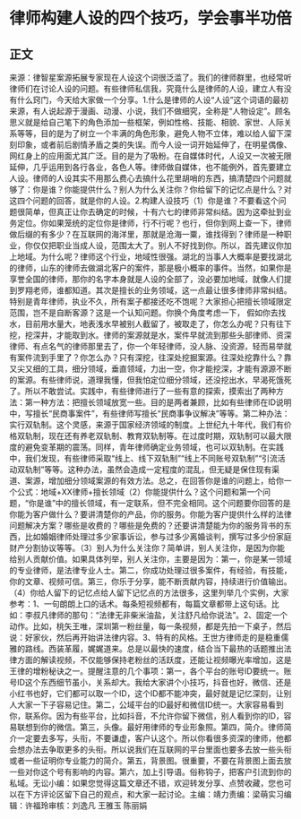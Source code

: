 # 律师构建人设的四个技巧，学会事半功倍
## 正文
来源：律智星案源拓展专家现在人设这个词很泛滥了。我们的律师群里，也经常听律师们在讨论人设的问题。有些律师私信我，究竟什么是律师的人设，建立人有没有什么窍门，今天给大家做一个分享。1.什么是律师的人设“人设”这个词语的最初来源，有人说起源于漫画、动漫、小说，我们不做细究，全称是“人物设定”。顾名思义就是给自己笔下的角色添加一些框架，例如性格、技能、相貌、家世、人际关系等等，目的是为了树立一个丰满的角色形象，避免人物不立体，难以给人留下深刻印象，或者前后剧情矛盾之类的失误。而今人设一词开始延伸了，在明星偶像、网红身上的应用面尤其广泛。目的是为了吸粉。在自媒体时代，人设又一次被无限延伸，几乎运用到各行各业，各色人等。律师做自媒体，也不能例外，首先要建立人设。律师的人设其实不用那么费心去搞什么花里胡哨的东西，搞清楚四个问题就够了：你是谁？你能提供什么？别人为什么关注你？你给留下的记忆点是什么？对这四个问题的回答，就是你的人设。2.构建人设技巧（1）你是谁？不要看这个问题很简单，但真正让你去确定的时候，十有六七的律师非常纠结。因为这牵扯到业务定位。你如果笼统的定位你是律师，行不行呢？也行，但你到网上查一下，律师做后缀的有多少？在互联网的海洋里，那就是沧海一粟，谁找得到？律师是一种职业，你仅仅把职业当成人设，范围太大了。别人不好找到你。所以，首先建议你加上地域。为什么呢？律师这个行业，地域性很强。湖北的当事人大概率是要找湖北的律师，山东的律师去做湖北客户的案件，那是极小概率的事件。当然，如果你是享誉全国的律师，那你的名字本身就是人设的全部了，没必要加地域，就像人们提到罗翔老师，谁都知道。其次是擅长的业务领域，这一点最让很多律师非常纠结。特别是青年律师，执业不久，所有案子都接还吃不饱呢？大家担心把擅长领域限定范围，岂不是自断客源？这是一个认知问题。你换个角度考虑一下， 假如你去找水，目前用水量大，地表浅水早被别人截留了，被取走了，你怎么办呢？只有往下挖，挖深井，才能取到水。律师的案源就是水，案件早就流到那些头部律师、资深律师、有点名气的律师那里去了，你一个年轻律师，没人脉、没资源，轻而易举就有案件流到手里了？你怎么办？只有深挖，往深处挖掘案源。往深处挖靠什么？靠又尖又细的工具，细分领域，垂直领域，力出一空，你才能挖深，才能有源源不断的案源。有些律师说，道理我懂，但我怕定位细分领域，还没挖出水，早渴死饿死了。所以不敢尝试。实践中，有些律师进行了一些有意的探索，摸索出了两种方法：第一种方法：把擅长领域放宽一些。目的是两者兼顾，比如有些律师在ID说明中，写擅长“民商事案件”，有些律师写擅长“民商事争议解决”等等。第二种办法：实行双轨制。这个灵感，来源于国家经济领域的制度。上世纪九十年代，我们有价格双轨制，现在还有养老双轨制、教育双轨制等。在过度时期，双轨制可以最大限度的避免变革期的震荡。同样，青年律师确定业务领域，也可以双轨制。在实践中，我们发现，有些律师采取“线上、线下双轨制”“线上不同账号双轨制”“引流活动双轨制”等等。这种办法，虽然会造成一定程度的混乱，但无疑是保住现有渠道、案源，增加细分领域案源的有效方法。总之，在回答你是谁的问题上，给你一个公式：地域+XX律师+擅长领域（2）你能提供什么？这个问题和第一个问题，“你是谁”中的擅长领域，有一定联系，但不完全相同。这个问题要你回答的是你能为客户做什么？要讲清楚你的产品，你的服务。你能为客户提供什么样的法律问题解决方案？哪些是收费的？哪些是免费的？还要讲清楚能为你的服务背书的东西，比如婚姻律师处理过多少家事诉讼，参与过多少离婚谈判，撰写过多少份家庭财产分割协议等等。（3）别人为什么关注你？简单讲，别人关注你，是因为你能给别人贡献价值。如果具体列举，别人关注你，主要是因为：第一，你是某一领域的专业律师，是法律专业人士。第二，你成功处理过很多案件，有经验，有技能，你的文章、视频可信。第三，你乐于分享，能不断贡献内容，持续进行价值输出。（4）你给人留下的记忆点给人留下记忆点的方法很多，这里列举几个实例，大家参考：1、一句朗朗上口的话术。每条短视频都有，每篇文章都带上这句话。比如：李叔凡律师的那句：“法律无非柴米油盐，关注舒凡给你说法”。2、固定一个动作。比如，桃矢王唯，深圳第一粉丝量，每一条视频，都是先拍一下桌子，然后说：好家伙，然后再开始讲法律内容。3、特有的风格。王世方律师走的是稳重儒雅的路线。西装革履，娓娓道来。总是以最快的速度，结合当下最热的话题推出法律方面的解读视频，不仅能够保持老粉丝的活跃度，还能让视频曝光率增加，这是王律的增粉秘诀之一。提醒注意的几个事项：第一，各个平台的账号ID要统一。账号ID这个东西细节虽小，关系却大。我给大家讲个小技巧，抖音也好，微信、还是小红书也好，它们都可以取一个ID，这个ID都不能冲突，最好就是记忆深刻，让别人大家一下子容易记住。第二，公域平台的ID最好和微信ID统一。大家容易看到你，联系你。因为有些平台，比如抖音，不允许你留下微信，别人看到你的ID，容易联想到你的微信。第三，头像。最好用律师的专业形象照。第四，简介。律师简介一定要去多写，头衔，不要谦虚，客户认这个。所以你看很多资深的律师，他都会想办法去争取更多的头衔。所以说我们在互联网的平台里面也要多去放一些头衔或者一些证明你专业能力的简介。第五，背景图。很重要，不要在背景图上面去放一些对你这个号有影响的内容。第六，加上引导语。俗称钩子，把客户引流到你的私域。无讼小编：如果您觉得这篇文章还不错，欢迎转发分享、点赞收藏，您也可以在下方评论区留下自己的观点，和大家一起讨论。主编：靖力责编：梁萌实习编辑：许福玲审核：刘逸凡 王雅玉 陈丽娟